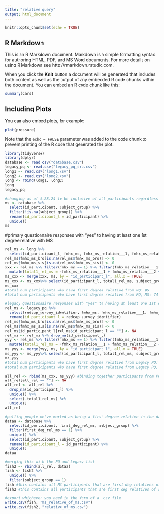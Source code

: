 ```yaml
---
title: "relative query"
output: html_document
---
```


```r
knitr::opts_chunk$set(echo = TRUE)
```

## R Markdown

This is an R Markdown document. Markdown is a simple formatting syntax for authoring HTML, PDF, and MS Word documents. For more details on using R Markdown see <http://rmarkdown.rstudio.com>.

When you click the **Knit** button a document will be generated that includes both content as well as the output of any embedded R code chunks within the document. You can embed an R code chunk like this:

```r
summary(cars)
```

## Including Plots

You can also embed plots, for example:

```r
plot(pressure)
```

Note that the `echo = FALSE` parameter was added to the code chunk to prevent printing of the R code that generated the plot.

```r
library(tidyverse)
library(dplyr)
database <- read.csv("database.csv")
legacy_pq <- read.csv("legacy_pq_sro.csv")
long1 <- read.csv("long1.csv")
long2 <- read.csv("long2.csv")
long <- rbind(long1, long2)
long
legacy_pq
```
```r
#changing as of 5.28.24 to be inclusive of all participants regardless of their subject group, at the end of the query will filter down to just MS participants as well (but leaving this named ms, don't be misled)
ms <- database %>% 
  select(id_participant, subject_group) %>% 
  filter(!is.na(subject_group)) %>% 
  rename(id_participant_l = id_participant) %>% 
  unique()
ms
```
#primary questionnaire responses with "yes" to having at least one 1st degree relative with MS
```r
rel_ms <- long %>% 
  select(id_participant_l, fmhx_ms, fmhx_ms_relation___1, fmhx_ms_relation___2, fmhx_ms_relation___5, fmhx_ms_relation___6, fmhx_ms_bro, fmhx_ms_sis)
rel_ms$fmhx_ms_bro[is.na(rel_ms$fmhx_ms_bro)] <- 0
rel_ms$fmhx_ms_sis[is.na(rel_ms$fmhx_ms_sis)] <- 0
xxx <- rel_ms %>% filter(fmhx_ms == 1) %>% filter(fmhx_ms_relation___1 == 1 | fmhx_ms_relation___2 == 1 | fmhx_ms_relation___5 == 1 | fmhx_ms_relation___6 == 1) %>% 
  mutate(total1_rel_ms = (fmhx_ms_relation___1 + fmhx_ms_relation___2 + fmhx_ms_bro + fmhx_ms_sis))
ms_xxx <- merge(xxx, ms, by = "id_participant_l", all.x = TRUE)
ms_xxx <- ms_xxx%>% select(id_participant_l, total1_rel_ms, subject_group)
ms_xxx
#total num participants who have first degree relative from PQ: 95
#total num participants who have first degree relative from PQ, MS: 74
```

```r
#legacy questionnaire responses with "yes" to having at least one 1st degree relative with MS
rel_ms <- legacy_pq %>% 
  select(redcap_survey_identifier, fmhx_ms, fmhx_ms_relation___1, fmhx_ms_relation___2, fmhx_ms_relation___5, fmhx_ms_relation___6, fmhx_ms_bro, fmhx_ms_sis) %>% 
  rename(id_participant_l = redcap_survey_identifier)
rel_ms$fmhx_ms_bro[is.na(rel_ms$fmhx_ms_bro)] <- 0
rel_ms$fmhx_ms_sis[is.na(rel_ms$fmhx_ms_sis)] <- 0
rel_ms$id_participant_l[rel_ms$id_participant_l == ""] <- NA
rel_ms <- rel_ms %>% drop_na(id_participant_l)
yyy <- rel_ms %>% filter(fmhx_ms == 1) %>% filter(fmhx_ms_relation___1 == 1 | fmhx_ms_relation___2 == 1 | fmhx_ms_relation___5 == 1 | fmhx_ms_relation___6 == 1) %>% 
  mutate(total1_rel_ms = (fmhx_ms_relation___1 + fmhx_ms_relation___2 + fmhx_ms_bro + fmhx_ms_sis)) %>% select(id_participant_l, total1_rel_ms)
ms_yyy <- merge(yyy, ms, by = "id_participant_l", all.x = TRUE)
ms_yyy <- ms_yyy%>% select(id_participant_l, total1_rel_ms, subject_group)
ms_yyy
#total num participants who have first degree relative from Legacy PQ: 59
#total num participants who have first degree relative from Legacy PQ, MS: 58
```
```r
all_rel <- rbind(ms_xxx, ms_yyy) #binding together participants from PQ and Legacy
all_rel[all_rel == ""] <- NA
all_rel <- all_rel %>% 
  drop_na(id_participant_l) %>% 
  unique() %>% 
  select(-total1_rel_ms) %>% 
  unique()
all_rel
```

```r
#pulling people we've marked as being a first degree relative in the database
dataa <- database %>% 
  select(id_participant, first_deg_rel_ms, subject_group) %>% 
  filter(first_deg_rel_ms == 1) %>% 
  unique() %>% 
  select(id_participant, subject_group) %>% 
  rename(id_participant_l = id_participant) %>% 
  unique()
dataa
```

```r
#merging this with the PQ and Legacy list
fish2 <- rbind(all_rel, dataa)
fish <- fish2 %>% 
  unique() %>% 
  filter(subject_group == 1)
fish #this contains all MS participants that are first deg relatives of someone with MS
fish2 #this contains all participants that are first deg relatives of someone with MS

#export whichever you need in the form of a .csv file
write.csv(fish, "ms_relative_of_ms.csv")
write.csv(fish2, "relative_of_ms.csv")
```




















